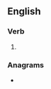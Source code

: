 ==English==

===Verb===
{{head|en|verb form}}

# {{en-third-person singular of|recoup}}

===Anagrams===
* {{anagrams|en|a=ceoprsu|croupes|cup-rose}}